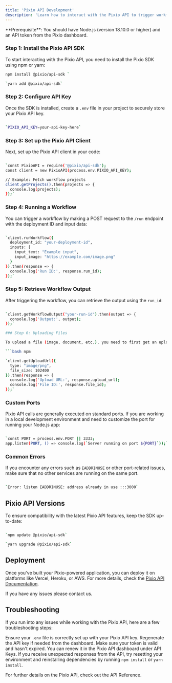 ```yaml
---
title: 'Pixio API Development'
description: 'Learn how to interact with the Pixio API to trigger workflows and upload files'
---
```


<Info>
  **Prerequisite**: You should have Node.js (version 18.10.0 or higher) and an API token from the Pixio dashboard.
</Info>

### Step 1: Install the Pixio API SDK

To start interacting with the Pixio API, you need to install the Pixio SDK using npm or yarn:



```bash npm
npm install @pixio/api-sdk `

`yarn add @pixio/api-sdk`

```

### Step 2: Configure API Key

Once the SDK is installed, create a `.env` file in your project to securely store your Pixio API key.

```bash npm

`PIXIO_API_KEY=your-api-key-here`

```

### Step 3: Set up the Pixio API Client

Next, set up the Pixio API client in your code:


```bash npm

`const PixioAPI = require('@pixio/api-sdk');
const client = new PixioAPI(process.env.PIXIO_API_KEY);

// Example: Fetch workflow projects
client.getProjects().then(projects => {
  console.log(projects);
});`

```

### Step 4: Running a Workflow

You can trigger a workflow by making a POST request to the `/run` endpoint with the deployment ID and input data:

```bash npm

`client.runWorkflow({
  deployment_id: "your-deployment-id",
  inputs: {
    input_text: "Example input",
    input_image: "https://example.com/image.png"
  }
}).then(response => {
  console.log('Run ID:', response.run_id);
});`
```

### Step 5: Retrieve Workflow Output

After triggering the workflow, you can retrieve the output using the `run_id`:

```bash npm

`client.getWorkflowOutput("your-run-id").then(output => {
  console.log('Output:', output);
});`

### Step 6: Uploading Files

To upload a file (image, document, etc.), you need to first get an upload URL:

```bash npm

`client.getUploadUrl({
  type: "image/png",
  file_size: 102400
}).then(response => {
  console.log('Upload URL:', response.upload_url);
  console.log('File ID:', response.file_id);
});`
```
### Custom Ports

Pixio API calls are generally executed on standard ports. If you are working in a local development environment and need to customize the port for running your Node.js app:

```bash npm

`const PORT = process.env.PORT || 3333;
app.listen(PORT, () => console.log(`Server running on port ${PORT}`));`
```
### Common Errors

If you encounter any errors such as `EADDRINUSE` or other port-related issues, make sure that no other services are running on the same port.

```bash npm

`Error: listen EADDRINUSE: address already in use :::3000`
```
Pixio API Versions
------------------

To ensure compatibility with the latest Pixio API features, keep the SDK up-to-date:


```bash npm

`npm update @pixio/api-sdk`

`yarn upgrade @pixio/api-sdk`
```


Deployment
----------

<Tip> Once you've built your Pixio-powered application, you can deploy it on platforms like Vercel, Heroku, or AWS. For more details, check the [Pixio API Documentation](https://myapps.ai/docs/pixio-api). </Tip>

If you have any issues please contact us.

Troubleshooting
---------------

If you run into any issues while working with the Pixio API, here are a few troubleshooting steps:

<AccordionGroup> <Accordion title="Invalid API Key"> Ensure your `.env` file is correctly set up with your Pixio API key. Regenerate the API key if needed from the dashboard. </Accordion> <Accordion title="Token Expired or Invalid"> Make sure your token is valid and hasn't expired. You can renew it in the Pixio API dashboard under API Keys. </Accordion> <Accordion title="API Response Errors"> If you receive unexpected responses from the API, try resetting your environment and reinstalling dependencies by running `npm install` or `yarn install`. </Accordion> </AccordionGroup>

For further details on the Pixio API, check out the API Reference.

